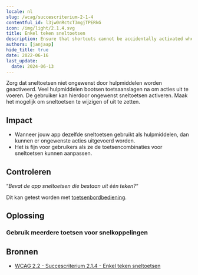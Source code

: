 ```yaml
---
locale: nl
slug: /wcag/succescriterium-2-1-4
contentful_id: l3jw0nRctcT3mgjTPERkG
icon: /img/light/2.1.4.svg
title: Enkel teken sneltoetsen
description: Ensure that shortcuts cannot be accidentally activated when using assistive technologies.
authors: [janjaap]
hide_title: true
date: 2022-06-16
last_update:
  date: 2024-06-13
---
```


<Hero
  title="Enkel teken sneltoetsen"
  image="/img/light/2.1.4.svg"
  alt="WCAG 2.1.4 icon"
  prefix="Succescriterium 2.1.4"
  suffix="Niveau A"
/>

Zorg dat sneltoetsen niet ongewenst door hulpmiddelen worden geactiveerd. Veel hulpmiddelen bootsen toetsaanslagen na om acties uit te voeren. De gebruiker kan hierdoor ongewenst sneltoetsen activeren. Maak het mogelijk om sneltoetsen te wijzigen of uit te zetten.

## Impact

- Wanneer jouw app dezelfde sneltoetsen gebruikt als hulpmiddelen, dan kunnen er ongewenste acties uitgevoerd worden.
- Het is fijn voor gebruikers als ze de toetsencombinaties voor sneltoetsen kunnen aanpassen.

## Controleren

“*Bevat de app sneltoetsen die bestaan uit één teken?*“

Dit kan getest worden met [toetsenbordbediening](/nl/stats/toetsenbordbediening).

## Oplossing

### Gebruik meerdere toetsen voor snelkoppelingen

<CodeSample id="keyboard-shortcuts" locale="nl"/>

## Bronnen

- [WCAG 2.2 - Succescriterium 2.1.4 - Enkel teken sneltoetsen](https://www.w3.org/Translations/WCAG22-nl/#enkel-teken-sneltoetsen)
